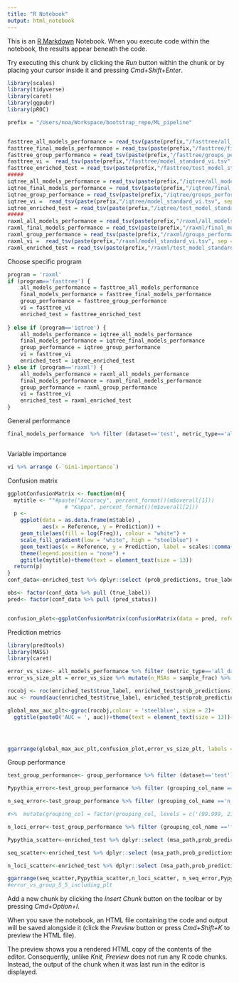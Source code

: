 ```yaml
---
title: "R Notebook"
output: html_notebook
---
```


This is an [R Markdown](http://rmarkdown.rstudio.com) Notebook. When you execute code within the notebook, the results appear beneath the code. 

Try executing this chunk by clicking the *Run* button within the chunk or by placing your cursor inside it and pressing *Cmd+Shift+Enter*. 

```r
library(scales)
library(tidyverse)
library(caret)
library(ggpubr)
library(pROC)
```

```r
prefix = "/Users/noa/Workspace/bootstrap_repo/ML_pipeline"


fasttree_all_models_performance = read_tsv(paste(prefix,"/fasttree/all_models_performance.tsv", sep = ""))
fasttree_final_models_performance = read_tsv(paste(prefix,"/fasttree/final_model_performance.tsv", sep = ""))
fasttree_group_performance = read_tsv(paste(prefix,"/fasttree/groups_performance.tsv", sep = ""))
fasttree_vi =  read_tsv(paste(prefix,"/fasttree/model_standard_vi.tsv", sep = ""))
fasttree_enriched_test = read_tsv(paste(prefix,"/fasttree/test_model_standard_enriched.tsv", sep = ""))
#####
iqtree_all_models_performance = read_tsv(paste(prefix,"/iqtree/all_models_performance.tsv", sep = ""))
iqtree_final_models_performance = read_tsv(paste(prefix,"/iqtree/final_model_performance.tsv", sep = ""))
iqtree_group_performance = read_tsv(paste(prefix,"/iqtree/groups_performance.tsv", sep = ""))
iqtree_vi =  read_tsv(paste(prefix,"/iqtree/model_standard_vi.tsv", sep = ""))
iqtree_enriched_test = read_tsv(paste(prefix,"/iqtree/test_model_standard_enriched.tsv", sep = ""))
#####
raxml_all_models_performance = read_tsv(paste(prefix,"/raxml/all_models_performance.tsv", sep = ""))
raxml_final_models_performance = read_tsv(paste(prefix,"/raxml/final_model_performance.tsv", sep = ""))
raxml_group_performance = read_tsv(paste(prefix,"/raxml/groups_performance.tsv", sep = ""))
raxml_vi =  read_tsv(paste(prefix,"/raxml/model_standard_vi.tsv", sep = ""))
raxml_enriched_test = read_tsv(paste(prefix,"/raxml/test_model_standard_enriched.tsv", sep = ""))


```

Choose specific program
```r
program = 'raxml'
if (program=='fasttree') {
    all_models_performance = fasttree_all_models_performance
    final_models_performance = fasttree_final_models_performance
    group_performance = fasttree_group_performance
    vi = fasttree_vi
    enriched_test = fasttree_enriched_test
    
} else if (program=='iqtree') {
    all_models_performance = iqtree_all_models_performance
    final_models_performance = iqtree_final_models_performance
    group_performance = iqtree_group_performance
    vi = fasttree_vi
    enriched_test = iqtree_enriched_test
} else if (program=='raxml') {
    all_models_performance = raxml_all_models_performance
    final_models_performance = raxml_final_models_performance
    group_performance = raxml_group_performance
    vi = fasttree_vi
    enriched_test = raxml_enriched_test
}
```


General performance
```r
final_models_performance  %>% filter (dataset=='test', metric_type=='all_data') %>% dplyr::select (analysis_type,name,balanced_accuracy_score, mcc)
```


```r

```




Variable importance 
```r
vi %>% arrange (-`Gini-importance`)
```



Confusion matrix

```r
ggplotConfusionMatrix <- function(m){
  mytitle <- ""#paste("Accuracy", percent_format()(m$overall[1]))
                  # "Kappa", percent_format()(m$overall[2]))
  p <-
    ggplot(data = as.data.frame(m$table) ,
           aes(x = Reference, y = Prediction)) +
    geom_tile(aes(fill = log(Freq)), colour = "white") +
    scale_fill_gradient(low = "white", high = "steelblue") +
    geom_text(aes(x = Reference, y = Prediction, label = scales::comma(Freq))) +
    theme(legend.position = "none") +
    ggtitle(mytitle)+theme(text = element_text(size = 13))
  return(p)
}
conf_data<-enriched_test %>% dplyr::select (prob_predictions, true_label) %>% mutate (pred_status = prob_predictions>0.5) 

obs<- factor(conf_data %>% pull (true_label))
pred<- factor(conf_data %>% pull (pred_status))


confusion_plot<-ggplotConfusionMatrix(confusionMatrix(data = pred, reference= obs))+theme(legend.position = "none")

```
Prediction metrics


```r
library(predtools)
library(MASS)
library(caret)

error_vs_size<- all_models_performance %>% filter (metric_type=='all_data', dataset =='test')
error_vs_size_plt = error_vs_size %>% mutate(n_MSAs = sample_frac) %>% ggplot(aes(x=n_MSAs, y = AUC))+geom_line()+ expand_limits(y = 0.5)+xlab("Number of MSAs")+ theme(text = element_text(size = 13))+ylab("AUC")+geom_point()

rocobj <- roc(enriched_test$true_label, enriched_test$prob_predictions)
auc <- round(auc(enriched_test$true_label, enriched_test$prob_predictions),3)

global_max_auc_plt<-ggroc(rocobj,colour = 'steelblue', size = 2)+
  ggtitle(paste0('AUC = ', auc))+theme(text = element_text(size = 13))+xlab("Specificity")




ggarrange(global_max_auc_plt,confusion_plot,error_vs_size_plt, labels = c("A","B","C"),align = "h", nrow = 2, ncol = 2 )

```
Group performance

```r
test_group_performance<- group_performance %>% filter (dataset=='test')

Pypythia_error<-test_group_performance %>% filter (grouping_col_name =='msa_difficulty_group') %>% ggplot(aes(y=grouping_col, x=Balanced_Accuracy))+geom_col()+ expand_limits(y = c(0.5,1))+ylab('MSA\ndifficulty')+ xlab('Balanced\naccuracy')+theme(text = element_text(size = 11))

n_seq_error<-test_group_performance %>% filter (grouping_col_name =='n_seq_group')  %>% ggplot(aes(y=grouping_col, x=Balanced_Accuracy))+geom_col()+ expand_limits(y = c(0.5,1))+ylab('Number\nof sequences')+xlab('Balanced\naccuracy')+theme(text = element_text(size = 11))

#>%  mutate(grouping_col = factor(grouping_col, levels = c('(99.999, 219.0]','(219.0, 546.0]','(546.0, 1519.0]','(1519.0, 16115.0]')))

n_loci_error<-test_group_performance %>% filter (grouping_col_name =='feature_msa_n_loci') %>% ggplot(aes(y=grouping_col, x=Balanced_Accuracy))+geom_col()+ expand_limits(y = c(0.5,1))+ylab('Number\nof positions')+xlab('Balanced\naccuracy')+theme(text = element_text(size = 11))

Pypythia_scatter<-enriched_test %>% dplyr::select (msa_path,prob_predictions,  feature_msa_pypythia_msa_difficulty) %>% group_by(msa_path,feature_msa_pypythia_msa_difficulty) %>% summarise(mean_prob = mean(prob_predictions)) %>% ggplot(aes(x=feature_msa_pypythia_msa_difficulty, y = mean_prob))+geom_point(size = 0.7)+xlab("MSA\ndifficulty")+ylab("Predicted\nprobability")+theme(text = element_text(size = 11))

seq_scatter<-enriched_test %>% dplyr::select (msa_path,prob_predictions, feature_msa_n_seq, feature_msa_pypythia_msa_difficulty) %>% group_by(msa_path,feature_msa_n_seq) %>% summarise(mean_prob = mean(prob_predictions)) %>% ggplot(aes(x=feature_msa_n_seq, y = mean_prob))+geom_point(size = 0.7)+xlab("Number of\nsequences")+ylab("Predicted\nprobability")+theme(text = element_text(size = 11))

n_loci_scatter<-enriched_test %>% dplyr::select (msa_path,prob_predictions, feature_msa_n_loci) %>% group_by(msa_path,feature_msa_n_loci) %>% summarise(mean_prob = mean(prob_predictions)) %>% ggplot(aes(x=feature_msa_n_loci, y = mean_prob))+geom_point(size = 0.7)+xlab("Number of\n positions")+ylab("Predicted\nprobability")+theme(text = element_text(size = 11))

ggarrange(seq_scatter,Pypythia_scatter,n_loci_scatter, n_seq_error,Pypythia_error, n_loci_error,labels = c("A","C","E","B","D","F"),align = "h", nrow = 3, ncol = 3, legend = "bottom",vjust= 1)
#error_vs_group_5_5_including_plt


```

Add a new chunk by clicking the *Insert Chunk* button on the toolbar or by pressing *Cmd+Option+I*.

When you save the notebook, an HTML file containing the code and output will be saved alongside it (click the *Preview* button or press *Cmd+Shift+K* to preview the HTML file). 

The preview shows you a rendered HTML copy of the contents of the editor. Consequently, unlike *Knit*, *Preview* does not run any R code chunks. Instead, the output of the chunk when it was last run in the editor is displayed.

